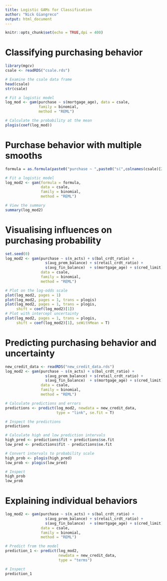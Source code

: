 ```yaml
---
title: Logistic GAMs for Classification
author: "Nick Giangreco"
output: html_document
---
```


```r
knitr::opts_chunk$set(echo = TRUE,dpi = 400)
```

# Classifying purchasing behavior

```r

library(mgcv)
csale <- readRDS("csale.rds")

# Examine the csale data frame
head(csale)
str(csale)

# Fit a logistic model
log_mod <- gam(purchase ~ s(mortgage_age), data = csale,
               family = binomial,
               method = "REML")

# Calculate the probability at the mean
plogis(coef(log_mod))

```

# Purchase behavior with multiple smooths

```r

formula = as.formula(paste0("purchase ~ ",paste0("s(",colnames(csale)[2:ncol(csale)],")",collapse=" + ")))

# Fit a logistic model
log_mod2 <- gam(formula = formula,
                data = csale,
                family = binomial,
                method = "REML")

# View the summary
summary(log_mod2)

```

# Visualising influences on purchasing probability

```r

set.seed(0)
log_mod2 <- gam(purchase ~ s(n_acts) + s(bal_crdt_ratio) +
                  s(avg_prem_balance) + s(retail_crdt_ratio) +
                  s(avg_fin_balance)  + s(mortgage_age) + s(cred_limit),
                data = csale,
                family = binomial,
                method = "REML")

# Plot on the log-odds scale
plot(log_mod2, pages = 1)
plot(log_mod2, pages = 1, trans = plogis)
plot(log_mod2, pages = 1, trans = plogis,
     shift = coef(log_mod2)[1])
# Plot with intercept uncertainty
plot(log_mod2, pages = 1, trans = plogis,
     shift = coef(log_mod2)[1], seWithMean = T)
```

# Predicting purchasing behavior and uncertainty

```r

new_credit_data <- readRDS("new_credit_data.rds")
log_mod2 <- gam(purchase ~ s(n_acts) + s(bal_crdt_ratio) +
                  s(avg_prem_balance) + s(retail_crdt_ratio) +
                  s(avg_fin_balance)  + s(mortgage_age) + s(cred_limit),
                data = csale,
                family = binomial,
                method = "REML")

# Calculate predictions and errors
predictions <- predict(log_mod2, newdata = new_credit_data,
                       type = "link", se.fit = T)

# Inspect the predictions
predictions

# Calculate high and low prediction intervals
high_pred <- predictions$fit + predictions$se.fit
low_pred <- predictions$fit - predictions$se.fit

# Convert intervals to probability scale
high_prob <- plogis(high_pred)
low_prob <- plogis(low_pred)

# Inspect
high_prob
low_prob
```

# Explaining individual behaviors

```r

log_mod2 <- gam(purchase ~ s(n_acts) + s(bal_crdt_ratio) +
                  s(avg_prem_balance) + s(retail_crdt_ratio) +
                  s(avg_fin_balance)  + s(mortgage_age) + s(cred_limit),
                data = csale,
                family = binomial,
                method = "REML")

# Predict from the model
prediction_1 <- predict(log_mod2,
                        newdata = new_credit_data,
                        type = "terms")

# Inspect
prediction_1

```





